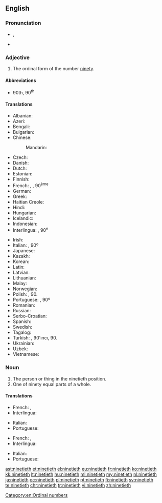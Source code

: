 ==English==

===Pronunciation===
* {{IPA|/ˈnaɪntiəθ/}}, {{X-SAMPA|/"naInti@T/}}
* {{hyphenation|nine|ti|eth}}

===Adjective===
{{en-adj|-}}

# The ordinal form of the number [[ninety]].

====Abbreviations====
* 90th, 90<sup>th</sup>

====Translations====
{{trans-top|ordinal form of ninety}}
* Albanian: {{t|sq|nëntëdhjetë}}
* Azeri: {{t|az|doxsanıncı}}
* Bengali: {{t|bn|নবতিতম|tr=nabatitama|sc=Beng}}
* Bulgarian: {{t|bg|деветдесети|tr=devetdeseti|sc=Cyrl}}
* Chinese:
*: Mandarin: {{t+|cmn|第九十|tr=dì jiǔshí|sc=Hani}}
* Czech: {{t|cs|devadesátý}}
* Danish: {{t|da|halvfemsindstyvende}}
* Dutch: {{t+|nl|negentigste}}
* Estonian: {{t|et|üheksakümnes}}
* Finnish: {{t|fi|yhdeksäskymmenes}}
* French: {{qualifier|France, Quebec}} {{t+|fr|quatre-vingt-dixième}}, {{qualifier|Belgium, Luxembourg, Switzerland}} {{t+|fr|nonantième}}, 90<sup>ème</sup>  {{attention|fr|Quebec and Luxembourg need to be checked by native speakers}}
* German: {{t+|de|neunzigste}}
* Greek: {{t+|el|ενενηκοστή|tr=eneni̱kostí̱|sc=Grek}}
* Haitian Creole: {{t|ht|dizyèm}}
* Hindi: {{t|hi|नव्वेवां|tr=navvēvāṁ|sc=Deva}}
* Hungarian: {{t+|hu|kilencvenedik}}
* Icelandic: {{t|is|nítugasta}}
* Indonesian: {{t|id|kesembilanpuluh}}
* Interlingua: {{t|ia|novantesime}}, 90<sup>e</sup>
{{trans-mid}}
* Irish: {{t|ga|nóchadú}}
* Italian: {{t|it|novantesimo}}, 90º
* Japanese: {{t|ja|第九十|tr=dai kyū jū|sc=Jpan}}
* Kazakh: {{t|kk|тоқсаныншы|tr=toqsanınşı|sc=Cyrl}}
* Korean: {{t|ko|제 구십|tr=je gusib|sc=Kore}}
* Latin: {{t|la|nonagesimus}}
* Latvian: {{t+|lv|deviņdesmitais}}
* Lithuanian: {{t+|lt|devyniasdešimtas}}
* Malay: {{t|ms|kesembilan puluh}}
* Norwegian: {{t|no|nittinde}}
* Polish: {{t+|pl|dziewięćdziesiąty}}, 90.
* Portuguese: {{t+|pt|nonagésimo}}, 90º
* Romanian: {{t|ro|nouăzecilea}}
* Russian: {{t+|ru|девяностый|tr=devyanostyĭ|sc=Cyrl}}
* Serbo-Croatian: {{t|sh|devedeseti}}
* Spanish: {{t+|es|nonagésimo}}
* Swedish: {{t+|sv|nittionde}}
* Tagalog: {{t|tl|pansiyamnapu}}
* Turkish: {{t+|tr|doksanıncı}}, 90'ıncı, 90.
* Ukrainian: {{t|uk|дев'яностих|tr=dev'yanostykh|sc=Cyrl}}
* Uzbek: {{t|uz|to'qsoninchi}}
* Vietnamese: {{t|vi|thứ chín mươi|sc=Thai}}
{{trans-bottom}}

===Noun===
{{en-noun}}

# The person or thing in the ninetieth position.
# One of ninety equal parts of a whole.

====Translations====
{{trans-top|person or thing in the ninetieth position}}
* French: {{qualifier|France, Quebec}} {{t+|fr|quatre-vingt-dixième|m|f}}, {{qualifier|Belgium, Luxembourg, Switzerland}} {{t+|fr|nonantième|m|f}} {{attention|fr|Quebec and Luxembourg need to be checked by native speakers}}
* Interlingua: {{t|ia|novantesimo|m}}
{{trans-mid}}
* Italian: {{t|it|novantesimo|m}}
* Portuguese: {{t+|pt|nonagésimo|m}}
{{trans-bottom}}

{{trans-top|one of ninety equal parts of a whole}}
* French: {{qualifier|France, Quebec}} {{t+|fr|quatre-vingt-dixième|m}}, {{qualifier|Belgium, Luxembourg, Switzerland}} {{t+|fr|nonantième|m}} {{attention|fr|Quebec and Luxembourg need to be checked by native speakers}}
* Interlingua: {{t|ia|novantesimo|m}}
{{trans-mid}}
* Italian: {{t|it|novantesimo|m}}
* Portuguese: {{t+|pt|nonagésimo|m}}
{{trans-bottom}}

[[Category:en:Ordinal numbers]]

[[ast:ninetieth]]
[[et:ninetieth]]
[[el:ninetieth]]
[[eu:ninetieth]]
[[fr:ninetieth]]
[[ko:ninetieth]]
[[kk:ninetieth]]
[[lt:ninetieth]]
[[hu:ninetieth]]
[[ml:ninetieth]]
[[my:ninetieth]]
[[nl:ninetieth]]
[[ja:ninetieth]]
[[oc:ninetieth]]
[[pl:ninetieth]]
[[pt:ninetieth]]
[[fi:ninetieth]]
[[sv:ninetieth]]
[[te:ninetieth]]
[[chr:ninetieth]]
[[tr:ninetieth]]
[[vi:ninetieth]]
[[zh:ninetieth]]